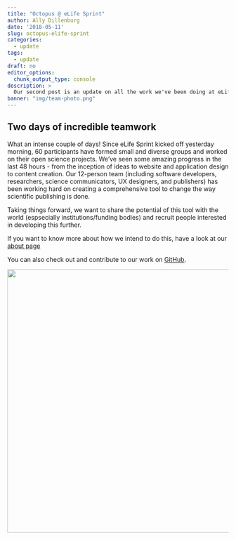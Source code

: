 ```yaml
---
title: "Octopus @ eLife Sprint"
author: Ally Dillenburg
date: '2018-05-11'
slug: octopus-elife-sprint
categories:
  - update
tags:
  - update
draft: no
editor_options: 
  chunk_output_type: console
description: >
  Our second post is an update on all the work we've been doing at eLifeSprint2018.
banner: "img/team-photo.png"
---
```


## Two days of incredible teamwork 

What an intense couple of days! Since eLife Sprint kicked off yesterday morning, 60 participants have formed small and diverse groups and worked on their open science projects. We've seen some amazing progress in the last 48 hours - from the inception of ideas to website and application design to content creation. Our 12-person team (including software developers, researchers, science communicators, UX designers, and publishers) has been working hard on creating a comprehensive tool to change the way scientific publishing is done.

Taking things forward, we want to share the potential of this tool with the world (espsecially institutions/funding bodies) and recruit people interested in developing this further.

If you want to know more about how we intend to do this, have a look at our [about page](https://octopus-hypothesis.netlify.com/)

You can also check out and contribute to our work on [GitHub](https://github.com/octopus-hypothesis). 


<img src='/img/team-photo.png' width='600px'></img>



